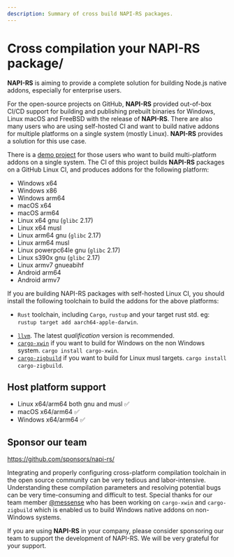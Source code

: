 ```yaml
---
description: Summary of cross build NAPI-RS packages.
---
```


# Cross compilation your NAPI-RS package/

**NAPI-RS** is aiming to provide a complete solution for building Node.js native addons, especially for enterprise users.

For the open-source projects on GitHub, **NAPI-RS** provided out-of-box CI/CD support for building and publishing prebuilt binaries for Windows, Linux macOS and FreeBSD with the release of **NAPI-RS**. There are also many users who are using self-hosted CI and want to build native addons for multiple platforms on a single system (mostly Linux). **NAPI-RS** provides a solution for this use case.

There is a [demo project](https://github.com/napi-rs/cross-build) for those users who want to build multi-platform addons on a single system. The CI of this project builds **NAPI-RS** packages on a GitHub Linux CI, and produces addons for the following platform:

- Windows x64
- Windows x86
- Windows arm64
- macOS x64
- macOS arm64
- Linux x64 gnu (`glibc` 2.17)
- Linux x64 musl
- Linux arm64 gnu (`glibc` 2.17)
- Linux arm64 musl
- Linux powerpc64le gnu (`glibc` 2.17)
- Linux s390x gnu (`glibc` 2.17)
- Linux armv7 gnueabihf
- Android arm64
- Android armv7

If you are building NAPI-RS packages with self-hosted Linux CI, you should install the following toolchain to build the addons for the above platforms:

- `Rust` toolchain, including `Cargo`, `rustup` and your target rust std. eg: `rustup target add aarch64-apple-darwin`.

* [`llvm`](https://apt.llvm.org/). The latest _qualification_ version is recommended.
* [`cargo-xwin`](https://github.com/messense/cargo-xwin) if you want to build for Windows on the non Windows system. `cargo install cargo-xwin`.
* [`cargo-zigbuild`](https://github.com/rust-cross/cargo-zigbuild) if you want to build for Linux musl targets. `cargo install cargo-zigbuild`.

## Host platform support

- Linux x64/arm64 both gnu and musl ✅
- macOS x64/arm64 ✅
- Windows x64/arm64 ✅

## Sponsor our team

https://github.com/sponsors/napi-rs/

Integrating and properly configuring cross-platform compilation toolchain in the open source community can be very tedious and labor-intensive. Understanding these compilation parameters and resolving potential bugs can be very time-consuming and difficult to test.
Special thanks for our team member [@messense](https://github.com/messense) who has been working on `cargo-xwin` and `cargo-zigbuild` which is enabled us to build Windows native addons on non-Windows systems.

If you are using **NAPI-RS** in your company, please consider sponsoring our team to support the development of NAPI-RS. We will be very grateful for your support.

